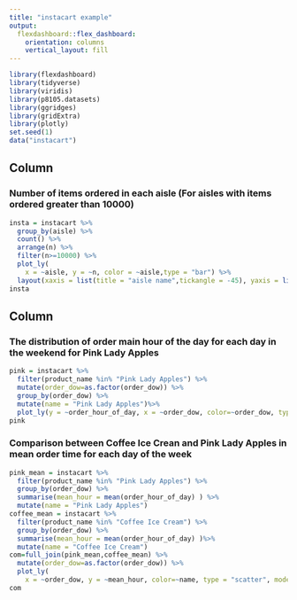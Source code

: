 ```yaml
---
title: "instacart example"
output: 
  flexdashboard::flex_dashboard:
    orientation: columns
    vertical_layout: fill
---
```


```r
library(flexdashboard)
library(tidyverse)
library(viridis)
library(p8105.datasets)
library(ggridges)
library(gridExtra)
library(plotly)
set.seed(1)
data("instacart")
```

Column {data-width=650}
-----------------------------------------------------------------------

### Number of items ordered in each aisle (For aisles with items ordered greater than 10000)

```r

insta = instacart %>% 
  group_by(aisle) %>% 
  count() %>% 
  arrange(n) %>% 
  filter(n>=10000) %>% 
  plot_ly(
    x = ~aisle, y = ~n, color = ~aisle,type = "bar") %>% 
  layout(xaxis = list(title = "aisle name",tickangle = -45), yaxis = list(title ="number of items ordered")) 
insta
```

Column {data-width=350}
-----------------------------------------------------------------------

### The distribution of order main hour of the day for each day in the weekend for Pink Lady Apples

```r
pink = instacart %>% 
  filter(product_name %in% "Pink Lady Apples") %>% 
  mutate(order_dow=as.factor(order_dow)) %>% 
  group_by(order_dow) %>% 
  mutate(name = "Pink Lady Apples")%>% 
  plot_ly(y = ~order_hour_of_day, x = ~order_dow, color=~order_dow, type = "box") %>% layout(xaxis= list(title="order day of week", yaxis=list(title="order hour of the day")))
pink
```

### Comparison between Coffee Ice Crean and Pink Lady Apples in mean order time for each day of the week

```r

pink_mean = instacart %>% 
  filter(product_name %in% "Pink Lady Apples") %>% 
  group_by(order_dow) %>% 
  summarise(mean_hour = mean(order_hour_of_day) ) %>% 
  mutate(name = "Pink Lady Apples")
coffee_mean = instacart %>% 
  filter(product_name %in% "Coffee Ice Cream") %>% 
  group_by(order_dow) %>% 
  summarise(mean_hour = mean(order_hour_of_day) )%>% 
  mutate(name = "Coffee Ice Cream")
com=full_join(pink_mean,coffee_mean) %>% 
  mutate(order_dow=as.factor(order_dow)) %>% 
  plot_ly(
    x = ~order_dow, y = ~mean_hour, color=~name, type = "scatter", mode = "line",alpha = 0.5) %>% layout(xaxis= list(title="order day of week"), yaxis=list(title="mean order hour of the day"))
com

```




